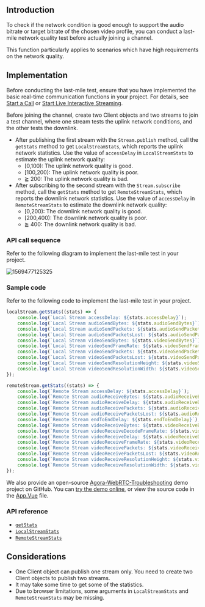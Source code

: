 <PlatformWrapper platform="web">

## Introduction

To check if the network condition is good enough to support the audio bitrate or target bitrate of the chosen video profile, you can conduct a last-mile network quality test before actually joining a channel.

This function particularly applies to scenarios which have high requirements on the network quality.

## Implementation

Before conducting the last-mile test, ensure that you have implemented the basic real-time communication functions in your project. For details, see [Start a Call](/3.x/video-calling/quickstart-guide/get-started-sdk) or [Start Live Interactive Streaming](/en/3.x/interactive-live-streaming/quickstart-guide/start-video-streaming).

Before joining the channel, create two Client objects and two streams to join a test channel, where one stream tests the uplink network conditions, and the other tests the downlink.

- After publishing the first stream with the `Stream.publish` method, call the `getStats` method to get `LocalStreamStats`, which reports the uplink network statistics. Use the value of  `accessDelay` in `LocalStreamStats` to estimate the uplink network quality:
	- [0,100): The uplink network quality is good.
	- [100,200): The uplink network quality is poor.
	- ≧ 200: The uplink network quality is bad.
- After subscribing to the second stream with the `Stream.subscribe` method, call the `getStats` method to get `RemoteStreamStats`, which reports the downlink network statistics. Use the value of  `accessDelay` in `RemoteStreamStats` to estimate the downlink network quality:
	- [0,200): The downlink network quality is good.
	- [200,400): The downlink network quality is poor.
	- ≧ 400: The downlink network quality is bad.


### API call sequence

Refer to the following diagram to implement the last-mile test in your project.

![1569477125325](https://web-cdn.agora.io/docs-files/1569477125325)

### Sample code

Refer to the following code to implement the last-mile test in your project.

```javascript
localStream.getStats((stats) => {
    console.log(`Local Stream accessDelay: ${stats.accessDelay}`);
    console.log(`Local Stream audioSendBytes: ${stats.audioSendBytes}`);
    console.log(`Local Stream audioSendPackets: ${stats.audioSendPackets}`);
    console.log(`Local Stream audioSendPacketsLost: ${stats.audioSendPacketsLost}`);
    console.log(`Local Stream videoSendBytes: ${stats.videoSendBytes}`);
    console.log(`Local Stream videoSendFrameRate: ${stats.videoSendFrameRate}`);
    console.log(`Local Stream videoSendPackets: ${stats.videoSendPackets}`);
    console.log(`Local Stream videoSendPacketsLost: ${stats.videoSendPacketsLost}`);
    console.log(`Local Stream videoSendResolutionHeight: ${stats.videoSendResolutionHeight}`);
    console.log(`Local Stream videoSendResolutionWidth: ${stats.videoSendResolutionWidth}`);
});

remoteStream.getStats((stats) => {
    console.log(`Remote Stream accessDelay: ${stats.accessDelay}`);
    console.log(`Remote Stream audioReceiveBytes: ${stats.audioReceiveBytes}`);
    console.log(`Remote Stream audioReceiveDelay: ${stats.audioReceiveDelay}`);
    console.log(`Remote Stream audioReceivePackets: ${stats.audioReceivePackets}`);
    console.log(`Remote Stream audioReceivePacketsLost: ${stats.audioReceivePacketsLost}`);
    console.log(`Remote Stream endToEndDelay: ${stats.endToEndDelay}`);
    console.log(`Remote Stream videoReceiveBytes: ${stats.videoReceiveBytes}`);
    console.log(`Remote Stream videoReceiveDecodeFrameRate: ${stats.videoReceiveDecodeFrameRate}`);
    console.log(`Remote Stream videoReceiveDelay: ${stats.videoReceiveDelay}`);
    console.log(`Remote Stream videoReceiveFrameRate: ${stats.videoReceiveFrameRate}`);
    console.log(`Remote Stream videoReceivePackets: ${stats.videoReceivePackets}`);
    console.log(`Remote Stream videoReceivePacketsLost: ${stats.videoReceivePacketsLost}`);
    console.log(`Remote Stream videoReceiveResolutionHeight: ${stats.videoReceiveResolutionHeight}`);
    console.log(`Remote Stream videoReceiveResolutionWidth: ${stats.videoReceiveResolutionWidth}`);
});
```

We also provide an open-source [Agora-WebRTC-Troubleshooting](https://github.com/AgoraIO/Tools/tree/master/TroubleShooting/Agora-WebRTC-Troubleshooting) demo project on GitHub. You can [try the demo online](https://webdemo.agora.io/agora_webrtc_troubleshooting/), or view the source code in the [App.Vue](https://github.com/AgoraIO/Tools/blob/master/TroubleShooting/Agora-WebRTC-Troubleshooting/src/App.vue) file.

### API reference

- [`getStats`](https://api-ref.agora.io/en/video-sdk/web/3.x/interfaces/agorartc.stream.html#getstats)
- [`LocalStreamStats`](https://api-ref.agora.io/en/video-sdk/web/3.x/interfaces/agorartc.localstreamstats.html)
- [`RemoteStreamStats`](https://api-ref.agora.io/en/video-sdk/web/3.x/interfaces/agorartc.remotestreamstats.html)

## Considerations

- One Client object can publish one stream only. You need to create two Client objects to publish two streams.
- It may take some time to get some of the statistics.
- Due to browser limitations, some arguments in `LocalStreamStats` and `RemoteStreamStats` may be missing.

</PlatformWrapper>
